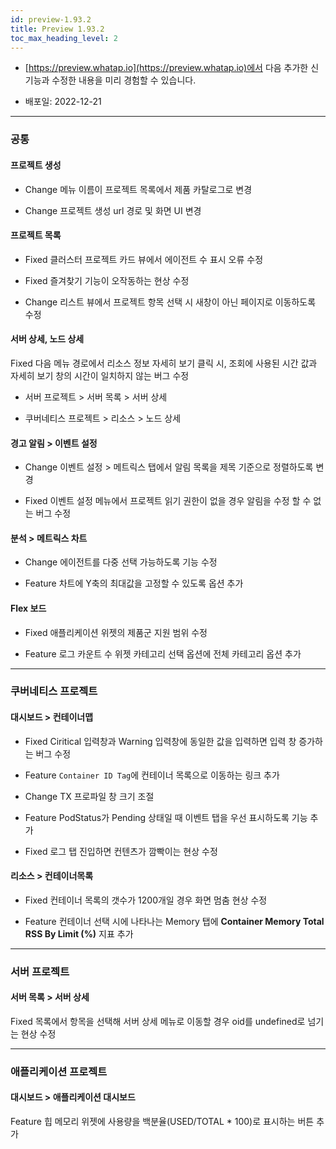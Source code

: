 ```yaml
---
id: preview-1.93.2
title: Preview 1.93.2
toc_max_heading_level: 2
---
```



* [https://preview.whatap.io](https://preview.whatap.io)에서 다음 추가한 신기능과 수정한 내용을 미리 경험할 수 있습니다. 

* 배포일: 2022-12-21

---

### 공통

#### 프로젝트 생성

- <Status>Change</Status> 메뉴 이름이 <UI>프로젝트 목록</UI>에서 <UI>제품 카탈로그</UI>로 변경

- <Status>Change</Status> 프로젝트 생성 url 경로 및 화면 UI 변경

#### 프로젝트 목록

- <Status>Fixed</Status> 클러스터 프로젝트 카드 뷰에서 에이전트 수 표시 오류 수정
    
- <Status>Fixed</Status> 즐겨찾기 기능이 오작동하는 현상 수정

- <Status>Change</Status> 리스트 뷰에서 프로젝트 항목 선택 시 새창이 아닌 페이지로 이동하도록 수정

#### 서버 상세, 노드 상세

<Status>Fixed</Status> 다음 메뉴 경로에서 리소스 정보 자세히 보기 클릭 시, 조회에 사용된 시간 값과 자세히 보기 창의 시간이 일치하지 않는 버그 수정

  - 서버 프로젝트 > <UI>서버 목록</UI> > <UI>서버 상세</UI>
  
  - 쿠버네티스 프로젝트 > <UI>리소스</UI> > <UI>노드 상세</UI>

#### 경고 알림 > 이벤트 설정

- <Status>Change</Status> <UI>이벤트 설정</UI> > <UI>메트릭스</UI> 탭에서 알림 목록을 제목 기준으로 정렬하도록 변경

- <Status>Fixed</Status> <UI>이벤트 설정</UI> 메뉴에서 프로젝트 읽기 권한이 없을 경우 알림을 수정 할 수 없는 버그 수정

#### 분석 > 메트릭스 차트

- <Status>Change</Status> 에이전트를 다중 선택 가능하도록 기능 수정
    
- <Status>Feature</Status> 차트에 Y축의 최대값을 고정할 수 있도록 옵션 추가

#### Flex 보드

- <Status>Fixed</Status> 애플리케이션 위젯의 제품군 지원 범위 수정

- <Status>Feature</Status> 로그 카운트 수 위젯 카테고리 선택 옵션에 전체 카테고리 옵션 추가

---

### 쿠버네티스 프로젝트

#### 대시보드 > 컨테이너맵

- <Status>Fixed</Status> <UI>Ciritical</UI> 입력창과 <UI>Warning</UI> 입력창에 동일한 값을 입력하면 입력 창 증가하는 버그 수정
    
- <Status>Feature</Status> <code>Container ID Tag</code>에 컨테이너 목록으로 이동하는 링크 추가
    
- <Status>Change</Status> TX 프로파일 창 크기 조절
    
- <Status>Feature</Status> PodStatus가 Pending 상태일 때 <UI>이벤트</UI> 탭을 우선 표시하도록 기능 추가

- <Status>Fixed</Status> <UI>로그</UI> 탭 진입하면 컨텐츠가 깜빡이는 현상 수정

#### 리소스 > 컨테이너목록

- <Status>Fixed</Status> 컨테이너 목록의 갯수가 1200개일 경우 화면 멈춤 현상 수정
    
- <Status>Feature</Status> 컨테이너 선택 시에 나타나는 <UI>Memory</UI> 탭에 <b>Container Memory Total RSS By Limit (%)</b> 지표 추가

---

### 서버 프로젝트 

#### 서버 목록 > 서버 상세

<Status>Fixed</Status> 목록에서 항목을 선택해 <UI>서버 상세</UI> 메뉴로 이동할 경우 oid를  undefined로 넘기는 현상 수정

---

### 애플리케이션 프로젝트 

#### 대시보드 > 애플리케이션 대시보드

<Status>Feature</Status> 힙 메모리 위젯에 사용량을 백분율(USED/TOTAL * 100)로 표시하는 버튼 추가